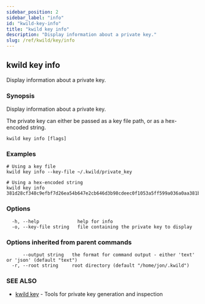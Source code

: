 ```yaml
---
sidebar_position: 2
sidebar_label: "info"
id: "kwild-key-info"
title: "kwild key info"
description: "Display information about a private key."
slug: /ref/kwild/key/info
---
```


## kwild key info

Display information about a private key.

### Synopsis

Display information about a private key.

The private key can either be passed as a key file path, or as a hex-encoded string.

```
kwild key info [flags]
```

### Examples

```
# Using a key file
kwild key info --key-file ~/.kwild/private_key

# Using a hex-encoded string
kwild key info 381d28cf348c9efbf7d26ea54b647e2cb646d3b98cdeec0f1053a5ff599a036a0aa381bd4aad1670a39977d5416bfac7bd060765adc58a4bb16bbbafeefbae34
```

### Options

```
  -h, --help              help for info
  -o, --key-file string   file containing the private key to display
```

### Options inherited from parent commands

```
      --output string   the format for command output - either 'text' or 'json' (default "text")
  -r, --root string     root directory (default "/home/jon/.kwild")
```

### SEE ALSO

* [kwild key](/docs/ref/kwild/key)	 - Tools for private key generation and inspection

